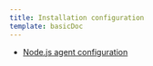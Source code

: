 ```yaml
---
title: Installation configuration
template: basicDoc
---
```


* [Node.js agent configuration](/docs/agents/nodejs-agent/installation-configuration/nodejs-agent-configuration)
